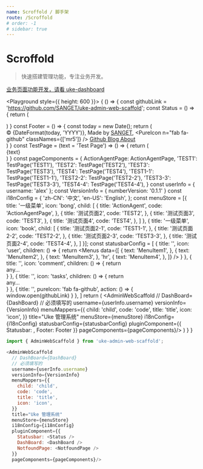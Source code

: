 ```yaml
---
name: Scroffold / 脚手架
route: /Scroffold
# order: -1
# sidebar: true
---
```


# Scroffold

> 快速搭建管理功能，专注业务开发。

[业务页面功能开发，请看 uke-dashboard](https://github.com/SANGET/uke-dashboard.git)


<Playground style={{
  height: 600
}}>
  {
    () => {
      const githubLink = 'https://github.com/SANGET/uke-admin-web-scaffold';
      const Status = () => {
        return (
          <div></div>
        )
      }
      const Footer = () => {
        const today = new Date();
        return (
          <div className="mr10">
            <span className="mr10">© {DateFormat(today, 'YYYY')}, Made by <a href="https://github.com/SANGET" target="_blank">SANGET</a>, </span>
            <span className="item mr10">
              <PureIcon n="fab fa-github" classNames={['mr5']} />
              <a href={githubLink} target="_blank">
                Github
              </a>
            </span>
            <a href="https://ukelli.com" target="_blank" className="item mr10">
              Blog
            </a>
            <a href="https://ukelli.com" target="_blank" className="item mr10">
              About
            </a>
          </div>
        )
      }
      const TestPage = (text = 'Test Page') => () => {
        return (
          <div>{text}</div>
        )
      }
      const pageComponents = {
        ActionAgentPage: ActionAgentPage,
        'TEST1': TestPage('TEST1'),
        'TEST2': TestPage('TEST2'),
        'TEST3': TestPage('TEST3'),
        'TEST4': TestPage('TEST4'),
        'TEST1-1': TestPage('TEST1-1'),
        'TEST2-2': TestPage('TEST2-2'),
        'TEST3-3': TestPage('TEST3-3'),
        'TEST4-4': TestPage('TEST4-4'),
      }
      const userInfo = {
        username: 'alex'
      };
      const VersionInfo = {
        numberVersion: '0.1.1'
      }
      const i18nConfig = {
        'zh-CN': '中文',
        'en-US': 'English',
      };
      const menuStore = [{
        title: '一级菜单',
        icon: 'bong',
        child: [
          {
            title: 'ActionAgent',
            code: 'ActionAgentPage',
          },
          {
            title: '测试页面2',
            code: 'TEST2',
          },
          {
            title: '测试页面3',
            code: 'TEST3',
          },
          {
            title: '测试页面4',
            code: 'TEST4',
          },
        ]
      }, {
        title: '一级菜单',
        icon: 'book',
        child: [
          {
            title: '测试页面2-1',
            code: 'TEST1-1',
          },
          {
            title: '测试页面2-2',
            code: 'TEST2-2',
          },
          {
            title: '测试页面2-3',
            code: 'TEST3-3',
          },
          {
            title: '测试页面2-4',
            code: 'TEST4-4',
          },
        ]
      }];
      const statusbarConfig = [
        {
          title: '',
          icon: 'user',
          children: () => {
            return <Menus data={[
              {
                text: 'MenuItem1',
              },
              {
                text: 'MenuItem2',
              },
              {
                text: 'MenuItem3',
              },
              'hr',
              {
                text: 'MenuItem4',
              },
            ]} />
          }
        },
        {
          title: '',
          icon: 'comment',
          children: () => {
            return <div className="p20">any...</div>
          }
        },
        {
          title: '',
          icon: 'tasks',
          children: () => {
            return <div className="p20">any...</div>
          }
        },
        {
          title: '',
          pureIcon: 'fab fa-github',
          action: () => {
            window.open(githubLink)
          }
        },
      ]
      return (
        <AdminWebScaffold
          // DashBoard={DashBoard}
          // 必须填写的
          username={userInfo.username}
          versionInfo={VersionInfo}
          menuMappers={{
            child: 'child',
            code: 'code',
            title: 'title',
            icon: 'icon',
          }}
          title="Uke 管理系统"
          menuStore={menuStore}
          i18nConfig={i18nConfig}
          statusbarConfig={statusbarConfig}
          pluginComponent={{
            Statusbar: <Status />,
            Footer: Footer
          }}
          pageComponents={pageComponents}/>
      )
    }
  }
</Playground>

<PropsTable of={AdminWebScaffold} />

```js
import { AdminWebScaffold } from 'uke-admin-web-scaffold';

<AdminWebScaffold
  // DashBoard={DashBoard}
  // 必须填写的
  username={userInfo.username}
  versionInfo={VersionInfo}
  menuMappers={{
    child: 'child',
    code: 'code',
    title: 'title',
    icon: 'icon',
  }}
  title="Uke 管理系统"
  menuStore={menuStore}
  i18nConfig={i18nConfig}
  pluginComponent={{
    Statusbar: <Status />
    DashBoard: <DashBoard />
    NotfoundPage: <NotfoundPage />
  }}
  pageComponents={pageComponents}/>
```
